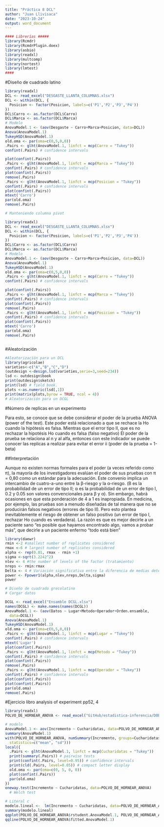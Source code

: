 ```yaml
---
title: "Práctica 8 DCL"
author: "Juan Llivisaca"
date: "2023-10-24"
output: word_document
---
```


```r
#### Librerías #####
library(Rcmdr)
library(RcmdrPlugin.doex)
library(asbio)
library(readxl)
library(multcomp)
library(nortest)
library(lmtest)
####
```

#Diseño de cuadrado latino

```r
library(readxl)
DCL <- read_excel("DESGASTE_LLANTA_COLUMNAS.xlsx")
DCL <- within(DCL, {
  Posicion <- factor(Posicion, labels=c('P1','P2','P3','P4'))
})
DCL$Carro <- as.factor(DCL$Carro)
DCL$Marca <- as.factor(DCL$Marca)
# Modelo 
AnovaModel.1 <- (aov(Desgaste ~ Carro+Marca+Posicion, data=DCL))
Anova(AnovaModel.1)
TukeyHSD(AnovaModel.1)
old.oma <- par(oma=c(0,5,0,0))
.Pairs <- glht(AnovaModel.1, linfct = mcp(Carro = "Tukey"))
confint(.Pairs) # confidence intervals

plot(confint(.Pairs))
.Pairs <- glht(AnovaModel.1, linfct = mcp(Marca = "Tukey"))
confint(.Pairs) # confidence intervals
plot(confint(.Pairs))
remove(.Pairs)
.Pairs <- glht(AnovaModel.1, linfct = mcp(Posicion = "Tukey"))
confint(.Pairs) # confidence intervals
plot(confint(.Pairs))
mtext('Carro')
par(old.oma)
remove(.Pairs)

# Manteniendo columna pivot

library(readxl)
DCL <- read_excel("DESGASTE_LLANTA_COLUMNAS.xlsx")
DCL <- within(DCL, {
  Posicion <- factor(Posicion, labels=c('P1','P2','P3','P4'))
})
DCL$Carro <- as.factor(DCL$Carro)
DCL$Marca <- as.factor(DCL$Marca)
# Modelo 
AnovaModel.1 <- (aov(Desgaste ~ Carro+Marca+Posicion, data=DCL))
Anova(AnovaModel.1)
TukeyHSD(AnovaModel.1)
old.oma <- par(oma=c(0,5,0,0))
.Pairs <- glht(AnovaModel.1, linfct = mcp(Carro = "Tukey"))
confint(.Pairs) # confidence intervals

plot(confint(.Pairs))
.Pairs <- glht(AnovaModel.1, linfct = mcp(Marca = "Tukey"))
confint(.Pairs) # confidence intervals
plot(confint(.Pairs))
remove(.Pairs)
.Pairs <- glht(AnovaModel.1, linfct = mcp(Posicion = "Tukey"))
confint(.Pairs) # confidence intervals
plot(confint(.Pairs))
mtext('Carro')
par(old.oma)
remove(.Pairs)



```
#Aleatorización
```r
#Aleatorización para un DCL
library(agricolae)
varieties<-c("A","B","C","D")
(outdesign <-design.lsd(varieties,serie=3,seed=234))
lsd <- outdesign$book
print(outdesign$sketch)
print(lsd) # field book.
plots <-as.numeric(lsd[,1])
print(matrix(plots,byrow = TRUE, ncol = 4))
# Aleatorización para un DCGL


```
#Número de replicas en un experimento

Para esto, se conoce que se debe considerar el poder de la prueba ANOVA (power of the test). Este poder está relacionado a que se rechace la Ho cuando la hipótesis es falsa. Mientras que el error tipo II, que es no rechazar la hipotésis Ho cuando es falsa (falso negativo)
El poder de la prueba se relaciona al n y al alfa, entonces con este indicador se puede conocer las replicas a realizar para evitar el error 
ii (poder de la prueba = 1-beta)

##Interpretación

Aunque no existen normas formales para el poder (a veces referido como π), la mayoría de los investigadores evalúan el poder de sus pruebas con π = 0,80 como un estándar para la adecuación. Este convenio implica un intercambio de cuatro-a-uno entre la β-riesgo y la α-riesgo. (Β es la probabilidad de un error de tipo II; α es la probabilidad de un error de tipo I, 0.2 y 0.05 son valores convencionales para β y α). Sin embargo, habrá ocasiones en que esta ponderación de 4 a 1 es inapropiada. En medicina, por ejemplo, las pruebas son a menudo diseñadas de tal manera que no se producirán falsos negativos (errores de tipo II). Pero esto plantea inevitablemente el riesgo de obtener un falso positivo (un error de tipo I, rechazar Ho cuando es verdadera). La razón es que es mejor decirle a un paciente sano "es posible que hayamos encontrado algo, vamos a probar más", que decirle a un paciente enfermo "todo está bien" 


```r
library(daewr)
rmin <-2 #smallest number of replicates considered
rmax <-6 # largest number of replicates considered
alpha <- rep(0.01, rmax - rmin +1)
sigma <-sqrt(3.2242^2)
nlev <- 4 #the number of levels of the factor (tratamiento)
nreps <- rmin:rmax
Delta <- 4 # Variación significativa entre la diferencia de medias detectable
power <- Fpower1(alpha,nlev,nreps,Delta,sigma)
power
```
```r
# Diseño de cuadrado grecolatino
# Cargar datos

DCGL <- read_excel("Ensamble DCGL.xlsx")
names(DCGL) <- make.names(names(DCGL))
AnovaModel.1 <- (aov(Datos ~ Lugar+Metodo+Operador+Orden.ensamble, 
  data=DCGL))
Anova(AnovaModel.1)
TukeyHSD(AnovaModel.1)
old.oma <- par(oma=c(0,5,0,0))
.Pairs <- glht(AnovaModel.1, linfct = mcp(Lugar = "Tukey"))
confint(.Pairs) # confidence intervals
mtext('Lugar')
plot(confint(.Pairs))
.Pairs <- glht(AnovaModel.1, linfct = mcp(Metodo = "Tukey"))
confint(.Pairs) # confidence intervals
plot(confint(.Pairs))
remove(.Pairs)
.Pairs <- glht(AnovaModel.1, linfct = mcp(Operador = "Tukey"))
confint(.Pairs) # confidence intervals
plot(confint(.Pairs))
plot(confint(.Pairs))
par(old.oma)
remove(.Pairs)

```

#Ejercicio libro analysis of experiment pp52, 4

```r
library(readxl)
POLVO_DE_HORNEAR_ANOVA <- read_excel("GitHub/estadistica-inferencia/DOE-UCuenca/POLVO DE HORNEAR - ANOVA.xlsx")

# modelo 
AnovaModel.1 <- aov(Incremento ~ Cucharidatas, data=POLVO_DE_HORNEAR_ANOVA)
summary(AnovaModel.1)
with(POLVO_DE_HORNEAR_ANOVA, numSummary(Incremento, groups=Cucharidatas, 
  statistics=c("mean", "sd")))
local({
  .Pairs <- glht(AnovaModel.1, linfct = mcp(Cucharidatas = "Tukey"))
  print(summary(.Pairs)) # pairwise tests
  print(confint(.Pairs, level=0.95)) # confidence intervals
  print(cld(.Pairs, level=0.05)) # compact letter display
  old.oma <- par(oma=c(0, 5, 0, 0))
  plot(confint(.Pairs))
  par(old.oma)
})
oneway.test(Incremento ~ Cucharidatas, data=POLVO_DE_HORNEAR_ANOVA) 
  # Welch test

# Literal c 
modelo.lineal <-  lm(Incremento ~ Cucharidatas, data=POLVO_DE_HORNEAR_ANOVA)
summary(modelo.lineal)
qqplot(POLVO_DE_HORNEAR_ANOVA$rstudent.AnovaModel.1, POLVO_DE_HORNEAR_ANOVA$fitted.AnovaModel.1)
qqline(POLVO_DE_HORNEAR_ANOVA$fitted.AnovaModel.1)

```


